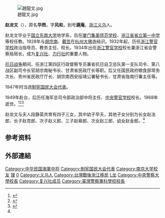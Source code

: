 [[File:趙龍文.jpg|thumb]]

'''赵龙文'''（{{bd|1901年||1968年|5月15日|CatIdx=Zhao赵}}），原名'''华煦'''，字'''风和'''，别号'''遁庵'''，[[浙江|浙江]][[义乌|义乌]]人。

赵龙文毕业于[[国立东南大学|国立东南大学]]地学系，后在[[厦门|厦门]][[集美师范学校|集美师范学校]]、[[浙江省省立第一中学|浙江省省立第一中学]]等校任教。1928年与[[胡宗南|胡宗南]]、[[戴笠|戴笠]]在[[杭州|杭州]][[大佛寺|大佛寺]]结识。1932年起，历任[[浙江警官学校|浙江警官学校]]政治指导员、教务主任、校长。1934年出任[[浙江警官学校|浙江警官学校]]校长兼浙江省会警察局局长，成为[[复兴社|复兴社]]、[[力行社|力行社]]的重要人物。

[[抗日战争|抗日战争]]期间，任浙江第四区行政督察专员兼省抗日自卫总队第一支队司令、第八战区副司令长官胡宗南秘书长、甘肃省民政厅长等职。后又任国民政府粮食部常务次长、贵州省民政厅厅长、胡宗南西安绥靖公署秘书长、甘肃省陇南行署主任等。

1947年时当选[[制宪国民大会代表|制宪国民大会代表]]。

1949年赴台，后历任海军总司令部政治部中将主任、[[中央警官学校|中央警官学校]]校长。1968年逝世。<ref name="kmt">{{cite book|title=《中国国民党百年人物全书》|publisher=团结出版社|year=2005}}</ref><ref>{{cite web|url=http://zjtz.zjol.com.cn/05zjtz/system/2005/12/20/006410784.shtml|title=赵龙文|publisher=浙江通志}}{{dead link|date=2018年4月 |bot=InternetArchiveBot |fix-attempted=yes }}</ref><ref name="yw">{{cite web|url=http://www.yw.gov.cn/glb/mtkyw/ywmrl/2002/9hua/200706/t20070603_33920.html|title=名人录-赵龙文|publisher=中国·义乌政府门户网站}}{{dead link|date=2018年4月 |bot=InternetArchiveBot |fix-attempted=yes }}</ref>

赵龙文与夫人段静英共育有四子三女，其中幼子早夭，其他子女分别为长女赵法郎、长子赵克郎、次子赵义郎、三子赵皋郎、次女赵三郎、幼女赵金郎。<ref name="yw" />

== 参考资料 ==
{{reflist}}

==外部連結==
{{start box}}
{{s-before|[[樂幹|樂幹]]}}
{{s-title|[[中央警官學校|中央警官學校]]校長|1956年4月—1966年11月}}
{{s-after|[[梅可望|梅可望]]}}
{{end box}}

{{authority control}}
{{DEFAULTSORT:Zhao赵}}
[[Category:中华民国海軍中将|Category:中华民国海軍中将]]
[[Category:制宪国民大会代表|Category:制宪国民大会代表]]
[[Category:南京大学校友|Category:南京大学校友]]
[[Category:國立中央大學大陸時期校友|理]]
[[Category:东南大学校友|0]]
[[Category:义乌人|Category:义乌人]]
[[Category:台灣戰後浙江移民|Category:台灣戰後浙江移民]]
[[Category:赵姓|L龙]]
[[Category:中央警察大學校長|Category:中央警察大學校長]]
[[Category:复兴社成员|Category:复兴社成员]]
[[Category:臺灣警察專科學校校長|Category:臺灣警察專科學校校長]]
